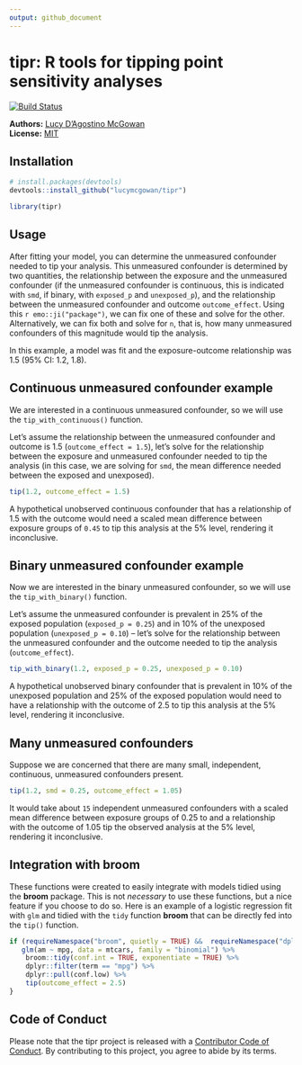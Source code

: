 ```yaml
---
output: github_document
---
```

<!-- README.md is generated from README.Rmd. Please edit that file -->

# tipr: R tools for tipping point sensitivity analyses

[![Build Status](https://travis-ci.org/LucyMcGowan/tipr.svg?branch=master)](https://travis-ci.org/LucyMcGowan/tipr)

**Authors:** [Lucy D'Agostino McGowan](https://www.lucymcgowan.com/)<br/>
**License:** [MIT](https://opensource.org/licenses/MIT)


## Installation

```r
# install.packages(devtools)
devtools::install_github("lucymcgowan/tipr")
```

```r
library(tipr)
```

## Usage

After fitting your model, you can determine the unmeasured confounder needed to tip your analysis. This unmeasured confounder is determined by two quantities, the relationship between the exposure and the unmeasured confounder (if the unmeasured confounder is continuous, this is indicated with `smd`, if binary, with `exposed_p` and `unexposed_p`), and the relationship between the unmeasured confounder and outcome `outcome_effect`. Using this `r emo::ji("package")`, we can fix one of these and solve for the other. Alternatively, we can fix both and solve for `n`, that is, how many unmeasured confounders of this magnitude would tip the analysis. 

In this example, a model was fit and the exposure-outcome relationship was 1.5 (95% CI: 1.2, 1.8). 

## Continuous unmeasured confounder example

We are interested in a continuous unmeasured confounder, so we will use the `tip_with_continuous()` function.

Let's assume the relationship between the unmeasured confounder and outcome is 1.5 (`outcome_effect = 1.5`),  let's solve for the relationship between the exposure and unmeasured confounder needed to tip the analysis (in this case, we are solving for `smd`, the mean difference needed between the exposed and unexposed).

```r
tip(1.2, outcome_effect = 1.5)
```

A hypothetical unobserved continuous confounder that has a relationship of 1.5 with the outcome would need a scaled mean difference between exposure groups of `0.45` to tip this analysis at the 5% level, rendering it inconclusive.

## Binary unmeasured confounder example

Now we are interested in the binary unmeasured confounder, so we will use the `tip_with_binary()` function.

Let's assume the unmeasured confounder is prevalent in 25% of the exposed population (`exposed_p = 0.25`) and in 10% of the unexposed population (`unexposed_p = 0.10`) -- let's solve for the relationship between the unmeasured confounder and the outcome needed to tip the analysis (`outcome_effect`).

```r
tip_with_binary(1.2, exposed_p = 0.25, unexposed_p = 0.10)
```

A hypothetical unobserved binary confounder that is prevalent in 10% of the unexposed population and 25% of the exposed population would need to have a relationship with the outcome of 2.5 to tip this analysis at the 5% level, rendering it inconclusive.

## Many unmeasured confounders

Suppose we are concerned that there are many small, independent, continuous, unmeasured confounders present.

```r
tip(1.2, smd = 0.25, outcome_effect = 1.05)
```

It would take about `15` independent unmeasured confounders with a scaled mean difference between exposure groups of 0.25 to and a relationship with the outcome of 1.05 tip the observed analysis at the 5% level, rendering it inconclusive.

## Integration with broom

These functions were created to easily integrate with models tidied using the **broom** package. This is not _necessary_ to use these functions, but a nice feature if you choose to do so. Here is an example of a logistic regression fit with `glm` and tidied with the `tidy` function **broom** that can be directly fed into the `tip()` function.

```r
if (requireNamespace("broom", quietly = TRUE) &&  requireNamespace("dplyr", quietly = TRUE)) {
   glm(am ~ mpg, data = mtcars, family = "binomial") %>%
    broom::tidy(conf.int = TRUE, exponentiate = TRUE) %>%
    dplyr::filter(term == "mpg") %>%
    dplyr::pull(conf.low) %>%
    tip(outcome_effect = 2.5)
}
```

## Code of Conduct
  
Please note that the tipr project is released with a [Contributor Code of Conduct](https://contributor-covenant.org/version/2/0/CODE_OF_CONDUCT.html). By contributing to this project, you agree to abide by its terms.
